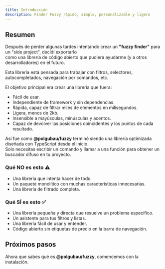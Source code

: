 ```yaml
---
title: Introducción
description: Finder Fuzzy rápido, simple, personalizable y ligero
---
```


 ## Resumen


Después de perder algunas tardes intentando crear un **"fuzzy finder"** para un "side project", decidí exportarlo  
como una librería de código abierto que pudiera ayudarme (y a otros desarrolladores) en el futuro.

Esta librería está pensada para trabajar con filtros, selectores, autocompletados, navegación por comandos, etc.
 
El objetivo principal era crear una librería que fuera:
- Fácil de usar.
- Independiente de framework y sin dependencias.
- Rápida, capaz de filtrar miles de elementos en milisegundos.
- Ligera, menos de 2kb.
- Insensible a mayúsculas, minúsculas y acentos.
- Capaz de devolver las posiciones coincidentes y los puntos de cada resultado.

Así fue como **@polgubau/fuzzy** terminó siendo una librería optimizada diseñada con TypeScript desde el inicio.  
Solo necesitas escribir un comando y llamar a una función para obtener un buscador difuso en tu proyecto.

### Qué NO es esto ⚠️

- Una librería que intenta hacer de todo.
- Un paquete monolítico con muchas características innecesarias.
- Una librería de filtrado completa.

### Qué SÍ es esto ✅

- Una librería pequeña y directa que resuelve un problema específico.
- Un asistente para tus filtros y listas.
- Una librería fácil de usar y entender.
- Código abierto sin etiquetas de precio en la barra de navegación.

## Próximos pasos
Ahora que sabes qué es **@polgubau/fuzzy**, comencemos con la instalación.

<Cards>
  <Card title="Guía de instalación" href="/docs/installation" />
  <Card title="Ejemplos de uso" href="/docs/examples" />
</Cards>
